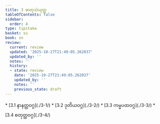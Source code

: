 ```yaml
---
title: 3 ဓာတုသံယုတ္တ
tableOfContents: false
sidebar:
  order: 4
type: tipitaka
basket: su
book: sn
review:
  current: review
  updated: '2025-10-27T21:49:05.262037'
  updated_by: ''
  notes: ''
  history:
  - state: review
    date: '2025-10-27T21:49:05.262037'
    updated_by: ''
    notes: ''
    previous_state: draft
---
```



<ReviewStatus review={frontmatter.review} showDetails={true} />

<HypothesisAnnotation frontmatter={frontmatter} />

<DynamicBreadcrumb />



<TableOfContents book="sn" section="3">
* [3.1 နာနတ္တဝဂ္ဂ](./3-1/)
* [3.2 ဒုတိယဝဂ္ဂ](./3-2/)
* [3.3 ကမ္မပထဝဂ္ဂ](./3-3/)
* [3.4 စတုတ္ထဝဂ္ဂ](./3-4/)
</TableOfContents>